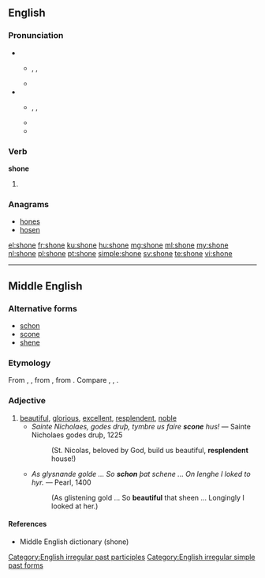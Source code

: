 ==English==

===Pronunciation===
* {{a|RP|AusE}}
** {{enPR|shŏn}}, {{IPA|/ʃɒn/}}, {{SAMPA|/SQn/}}
** {{rhymes|ɒn}}
* {{a|US}}
** {{enPR|shōn}}, {{IPA|/ʃoʊn/}}, {{SAMPA|/SoUn/}}
** {{rhymes|əʊn}}
** {{audio|en-us-shone.ogg|Audio (US)}}

===Verb===
'''shone'''

# {{past of|shine}}

===Anagrams===
* [[hones#English|hones]]
* [[hosen#English|hosen]]

[[Category:English irregular past participles]]
[[Category:English irregular simple past forms]]

[[el:shone]]
[[fr:shone]]
[[ku:shone]]
[[hu:shone]]
[[mg:shone]]
[[ml:shone]]
[[my:shone]]
[[nl:shone]]
[[pl:shone]]
[[pt:shone]]
[[simple:shone]]
[[sv:shone]]
[[te:shone]]
[[vi:shone]]

----

==Middle English==

===Alternative forms===
* [[schon]]
* [[scone]]
* [[shene]]

===Etymology===
From {{etyl|ang}} {{term|scyne|scȳne|lang-ang}}, {{term|sceone|sceōne|beautiful, fair, bright|lang=ang}}, from {{proto|Germanic|skauniz|lang=enm}}, from {{proto|Indo-European|(s)ḱoun-|quick, dashing, beautiful|lang=enm}}. Compare {{etyl|dum|-}} {{term|scone||beautiful, bright|lang=dum}}, {{etyl|nl}} {{term|schoon||beautiful|lang=nl}}, {{etyl|de}} {{term|schön||beautiful|lang-de}}.

===Adjective===
{{enm-adj}}

# [[beautiful]], [[glorious]], [[excellent]], [[resplendent]], [[noble]]
#* ''Sainte Nicholaes, godes druþ, tymbre us faire '''scone''' hus!'' &mdash; Sainte Nicholaes godes druþ, 1225
#*: (St. Nicolas, beloved by God, build us beautiful, '''resplendent''' house!)
#* ''As glysnande golde ... So '''schon''' þat schene ... On lenghe I loked to hyr.'' &mdash; Pearl, 1400
#*: (As glistening gold ... So '''beautiful''' that sheen ... Longingly I looked at her.)

====References====
* Middle English dictionary (shone)